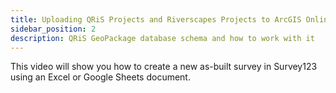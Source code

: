 ```yaml
---
title: Uploading QRiS Projects and Riverscapes Projects to ArcGIS Online
sidebar_position: 2
description: QRiS GeoPackage database schema and how to work with it
---
```


This video will show you how to create a new as-built survey in Survey123 using an Excel or Google Sheets document. 

<YouTubeEmbed videoId="-yEm1JC-r6E" />